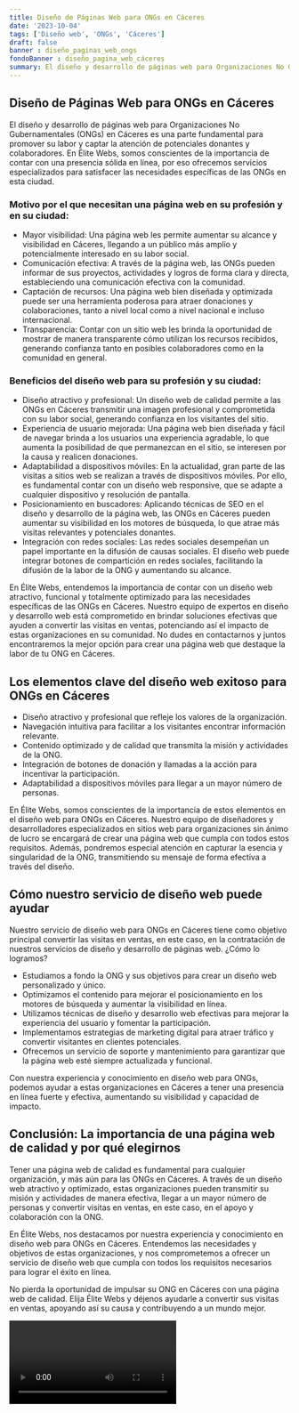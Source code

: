 ```yaml
---
title: Diseño de Páginas Web para ONGs en Cáceres
date: '2023-10-04'
tags: ['Diseño web', 'ONGs', 'Cáceres']
draft: false
banner : diseño_paginas_web_ongs
fondoBanner : diseño_pagina_web_cáceres
summary: El diseño y desarrollo de páginas web para Organizaciones No Gubernamentales (ONGs) en Cáceres es una parte fundamental para promover su labor y captar la atención de potenciales donantes y colaboradores. En Élite Webs, somos conscientes de la importancia de contar con una presencia sólida en línea, por eso ofrecemos servicios especializados para satisfacer las necesidades específicas de las ONGs en esta ciudad.
---
```


## Diseño de Páginas Web para ONGs en Cáceres

El diseño y desarrollo de páginas web para Organizaciones No Gubernamentales (ONGs) en Cáceres es una parte fundamental para promover su labor y captar la atención de potenciales donantes y colaboradores. En Élite Webs, somos conscientes de la importancia de contar con una presencia sólida en línea, por eso ofrecemos servicios especializados para satisfacer las necesidades específicas de las ONGs en esta ciudad.

### Motivo por el que necesitan una página web en su profesión y en su ciudad:

- Mayor visibilidad: Una página web les permite aumentar su alcance y visibilidad en Cáceres, llegando a un público más amplio y potencialmente interesado en su labor social. 
- Comunicación efectiva: A través de la página web, las ONGs pueden informar de sus proyectos, actividades y logros de forma clara y directa, estableciendo una comunicación efectiva con la comunidad.
- Captación de recursos: Una página web bien diseñada y optimizada puede ser una herramienta poderosa para atraer donaciones y colaboraciones, tanto a nivel local como a nivel nacional e incluso internacional.
- Transparencia: Contar con un sitio web les brinda la oportunidad de mostrar de manera transparente cómo utilizan los recursos recibidos, generando confianza tanto en posibles colaboradores como en la comunidad en general.

### Beneficios del diseño web para su profesión y su ciudad:

- Diseño atractivo y profesional: Un diseño web de calidad permite a las ONGs en Cáceres transmitir una imagen profesional y comprometida con su labor social, generando confianza en los visitantes del sitio.
- Experiencia de usuario mejorada: Una página web bien diseñada y fácil de navegar brinda a los usuarios una experiencia agradable, lo que aumenta la posibilidad de que permanezcan en el sitio, se interesen por la causa y realicen donaciones.
- Adaptabilidad a dispositivos móviles: En la actualidad, gran parte de las visitas a sitios web se realizan a través de dispositivos móviles. Por ello, es fundamental contar con un diseño web responsive, que se adapte a cualquier dispositivo y resolución de pantalla.
- Posicionamiento en buscadores: Aplicando técnicas de SEO en el diseño y desarrollo de la página web, las ONGs en Cáceres pueden aumentar su visibilidad en los motores de búsqueda, lo que atrae más visitas relevantes y potenciales donantes.
- Integración con redes sociales: Las redes sociales desempeñan un papel importante en la difusión de causas sociales. El diseño web puede integrar botones de compartición en redes sociales, facilitando la difusión de la labor de la ONG y aumentando su alcance.

En Élite Webs, entendemos la importancia de contar con un diseño web atractivo, funcional y totalmente optimizado para las necesidades específicas de las ONGs en Cáceres. Nuestro equipo de expertos en diseño y desarrollo web está comprometido en brindar soluciones efectivas que ayuden a convertir las visitas en ventas, potenciando así el impacto de estas organizaciones en su comunidad. No dudes en contactarnos y juntos encontraremos la mejor opción para crear una página web que destaque la labor de tu ONG en Cáceres.

<GifSeo />

<Cta />

## Los elementos clave del diseño web exitoso para ONGs en Cáceres

- Diseño atractivo y profesional que refleje los valores de la organización.
- Navegación intuitiva para facilitar a los visitantes encontrar información relevante.
- Contenido optimizado y de calidad que transmita la misión y actividades de la ONG.
- Integración de botones de donación y llamadas a la acción para incentivar la participación.
- Adaptabilidad a dispositivos móviles para llegar a un mayor número de personas.

En Élite Webs, somos conscientes de la importancia de estos elementos en el diseño web para ONGs en Cáceres. Nuestro equipo de diseñadores y desarrolladores especializados en sitios web para organizaciones sin ánimo de lucro se encargará de crear una página web que cumpla con todos estos requisitos. Además, pondremos especial atención en capturar la esencia y singularidad de la ONG, transmitiendo su mensaje de forma efectiva a través del diseño.

## Cómo nuestro servicio de diseño web puede ayudar

Nuestro servicio de diseño web para ONGs en Cáceres tiene como objetivo principal convertir las visitas en ventas, en este caso, en la contratación de nuestros servicios de diseño y desarrollo de páginas web. ¿Cómo lo logramos?

- Estudiamos a fondo la ONG y sus objetivos para crear un diseño web personalizado y único.
- Optimizamos el contenido para mejorar el posicionamiento en los motores de búsqueda y aumentar la visibilidad en línea.
- Utilizamos técnicas de diseño y desarrollo web efectivas para mejorar la experiencia del usuario y fomentar la participación.
- Implementamos estrategias de marketing digital para atraer tráfico y convertir visitantes en clientes potenciales.
- Ofrecemos un servicio de soporte y mantenimiento para garantizar que la página web esté siempre actualizada y funcional.

Con nuestra experiencia y conocimiento en diseño web para ONGs, podemos ayudar a estas organizaciones en Cáceres a tener una presencia en línea fuerte y efectiva, aumentando su visibilidad y capacidad de impacto.

## Conclusión: La importancia de una página web de calidad y por qué elegirnos

Tener una página web de calidad es fundamental para cualquier organización, y más aún para las ONGs en Cáceres. A través de un diseño web atractivo y optimizado, estas organizaciones pueden transmitir su misión y actividades de manera efectiva, llegar a un mayor número de personas y convertir visitas en ventas, en este caso, en el apoyo y colaboración con la ONG.

En Élite Webs, nos destacamos por nuestra experiencia y conocimiento en diseño web para ONGs en Cáceres. Entendemos las necesidades y objetivos de estas organizaciones, y nos comprometemos a ofrecer un servicio de diseño web que cumpla con todos los requisitos necesarios para lograr el éxito en línea.

No pierda la oportunidad de impulsar su ONG en Cáceres con una página web de calidad. Elija Élite Webs y déjenos ayudarle a convertir sus visitas en ventas, apoyando así su causa y contribuyendo a un mundo mejor.

<Video />

<CtaBot job='ONGs' city='Cáceres'/>

<Gmaps query='Cáceres+españa+maps' />